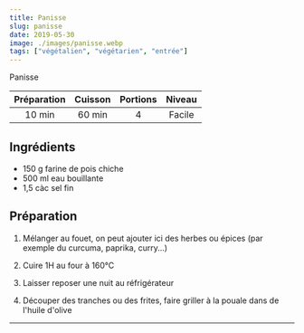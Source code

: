 ```yaml
---
title: Panisse
slug: panisse
date: 2019-05-30
image: ./images/panisse.webp
tags: ["végétalien", "végétarien", "entrée"]
---
```


<StyledParagraph>Panisse</StyledParagraph>

| Préparation | Cuisson | Portions | Niveau |
| :-: | :-: | :-: | :-: |
| 10 min | 60 min | 4 | Facile |

## Ingrédients
- <ListItem>150 g farine de pois chiche</ListItem>
- <ListItem>500 ml eau bouillante</ListItem>
- <ListItem>1,5 càc sel fin</ListItem>

## Préparation

1. Mélanger au fouet, on peut ajouter ici des herbes ou épices (par exemple du curcuma, paprika, curry...)

2. Cuire 1H au four à 160°C

3. Laisser reposer une nuit au réfrigérateur

4. Découper des tranches ou des frites, faire griller à la pouale dans de l'huile d'olive

---
